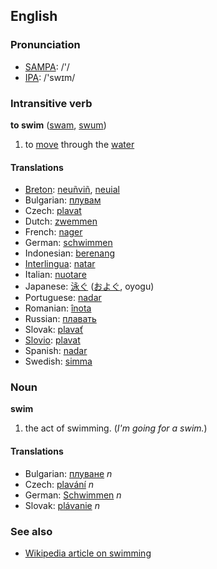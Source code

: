 ==English==

===Pronunciation===

*[[w:SAMPA|SAMPA]]: /'/
*[[w:IPA|IPA]]: /'swɪm/

===Intransitive verb===
'''to swim''' ([[swam]], [[swum]])

# to [[move]] through the [[water]]

====Translations====
*[[Breton]]: [[neuñviñ]], [[neuial]]
*Bulgarian: [[плувам]]
*Czech: [[plavat]]
*Dutch: [[zwemmen]]
*French: [[nager]]
*German: [[schwimmen]]
*Indonesian: [[renang|berenang]]
*[[Interlingua]]: [[natar]]
*Italian: [[nuotare]]
*Japanese: [[泳ぐ]] ([[およぐ]], oyogu)
*Portuguese: [[nadar]]
*Romanian: [[înota]]
*Russian: [[плавать]]
*Slovak: [[plavať]]
*[[Slovio]]: [[plavat]]
*Spanish: [[nadar]]
*Swedish: [[simma]]

===Noun===
'''swim'''

# the act of swimming.  (''I'm going for a swim.'')

====Translations====
*Bulgarian: [[плуване]] ''n''
*Czech: [[plavání]] ''n''
*German: [[Schwimmen]] ''n''
*Slovak: [[plávanie]] ''n''

===See also===

*[[en:swimming|Wikipedia article on swimming]]